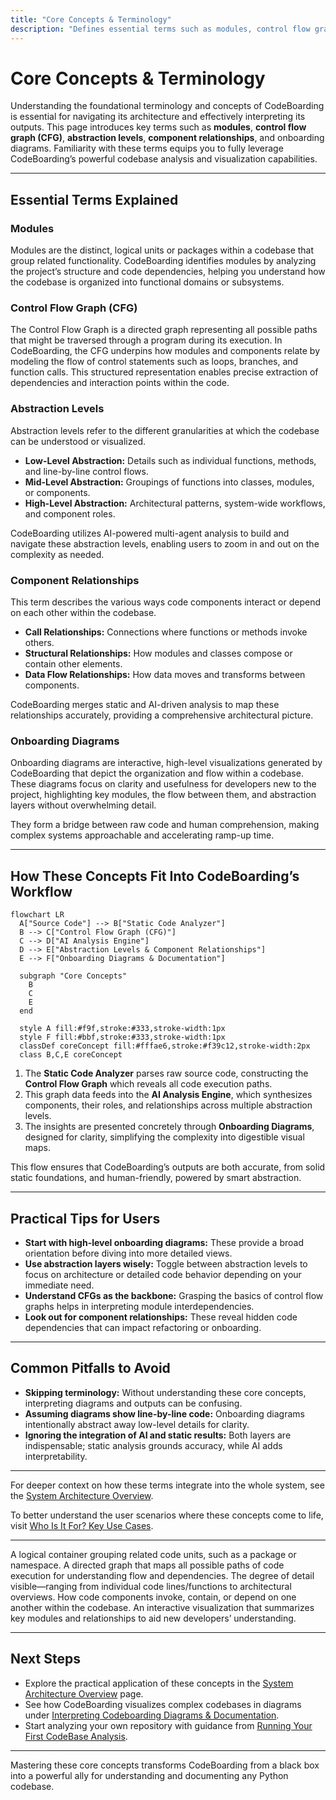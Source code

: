 ```yaml
---
title: "Core Concepts & Terminology"
description: "Defines essential terms such as modules, control flow graph (CFG), abstraction levels, component relationships, and onboarding diagrams. Familiarity with these concepts is key to understanding both CodeBoarding's outputs and its workflow."
---
```


# Core Concepts & Terminology

Understanding the foundational terminology and concepts of CodeBoarding is essential for navigating its architecture and effectively interpreting its outputs. This page introduces key terms such as **modules**, **control flow graph (CFG)**, **abstraction levels**, **component relationships**, and onboarding diagrams. Familiarity with these terms equips you to fully leverage CodeBoarding’s powerful codebase analysis and visualization capabilities.

---

## Essential Terms Explained

### Modules
Modules are the distinct, logical units or packages within a codebase that group related functionality. CodeBoarding identifies modules by analyzing the project’s structure and code dependencies, helping you understand how the codebase is organized into functional domains or subsystems.

### Control Flow Graph (CFG)
The Control Flow Graph is a directed graph representing all possible paths that might be traversed through a program during its execution. In CodeBoarding, the CFG underpins how modules and components relate by modeling the flow of control statements such as loops, branches, and function calls. This structured representation enables precise extraction of dependencies and interaction points within the code.

### Abstraction Levels
Abstraction levels refer to the different granularities at which the codebase can be understood or visualized.

- **Low-Level Abstraction:** Details such as individual functions, methods, and line-by-line control flows.
- **Mid-Level Abstraction:** Groupings of functions into classes, modules, or components.
- **High-Level Abstraction:** Architectural patterns, system-wide workflows, and component roles.

CodeBoarding utilizes AI-powered multi-agent analysis to build and navigate these abstraction levels, enabling users to zoom in and out on the complexity as needed.

### Component Relationships
This term describes the various ways code components interact or depend on each other within the codebase.

- **Call Relationships:** Connections where functions or methods invoke others.
- **Structural Relationships:** How modules and classes compose or contain other elements.
- **Data Flow Relationships:** How data moves and transforms between components.

CodeBoarding merges static and AI-driven analysis to map these relationships accurately, providing a comprehensive architectural picture.

### Onboarding Diagrams
Onboarding diagrams are interactive, high-level visualizations generated by CodeBoarding that depict the organization and flow within a codebase. These diagrams focus on clarity and usefulness for developers new to the project, highlighting key modules, the flow between them, and abstraction layers without overwhelming detail.

They form a bridge between raw code and human comprehension, making complex systems approachable and accelerating ramp-up time.

---

## How These Concepts Fit Into CodeBoarding’s Workflow

```mermaid
flowchart LR
  A["Source Code"] --> B["Static Code Analyzer"]
  B --> C["Control Flow Graph (CFG)"]
  C --> D["AI Analysis Engine"]
  D --> E["Abstraction Levels & Component Relationships"]
  E --> F["Onboarding Diagrams & Documentation"]

  subgraph "Core Concepts"
    B
    C
    E
  end

  style A fill:#f9f,stroke:#333,stroke-width:1px
  style F fill:#bbf,stroke:#333,stroke-width:1px
  classDef coreConcept fill:#fffae6,stroke:#f39c12,stroke-width:2px
  class B,C,E coreConcept
```

1. The **Static Code Analyzer** parses raw source code, constructing the **Control Flow Graph** which reveals all code execution paths.
2. This graph data feeds into the **AI Analysis Engine**, which synthesizes components, their roles, and relationships across multiple abstraction levels.
3. The insights are presented concretely through **Onboarding Diagrams**, designed for clarity, simplifying the complexity into digestible visual maps.

This flow ensures that CodeBoarding’s outputs are both accurate, from solid static foundations, and human-friendly, powered by smart abstraction.

---

## Practical Tips for Users

- **Start with high-level onboarding diagrams:** These provide a broad orientation before diving into more detailed views.
- **Use abstraction layers wisely:** Toggle between abstraction levels to focus on architecture or detailed code behavior depending on your immediate need.
- **Understand CFGs as the backbone:** Grasping the basics of control flow graphs helps in interpreting module interdependencies.
- **Look out for component relationships:** These reveal hidden code dependencies that can impact refactoring or onboarding.

---

## Common Pitfalls to Avoid

- **Skipping terminology:** Without understanding these core concepts, interpreting diagrams and outputs can be confusing.
- **Assuming diagrams show line-by-line code:** Onboarding diagrams intentionally abstract away low-level details for clarity.
- **Ignoring the integration of AI and static results:** Both layers are indispensable; static analysis grounds accuracy, while AI adds interpretability.

---

For deeper context on how these terms integrate into the whole system, see the [System Architecture Overview](/overview/architecture-core-concepts/system-architecture-overview).

To better understand the user scenarios where these concepts come to life, visit [Who Is It For? Key Use Cases](/overview/intro-value-prop/target-audience-use-cases).

---

<AccordionGroup title="Glossary of Key Terms">
<Accordion title="Module">
A logical container grouping related code units, such as a package or namespace.
</Accordion>
<Accordion title="Control Flow Graph (CFG)">
A directed graph that maps all possible paths of code execution for understanding flow and dependencies.
</Accordion>
<Accordion title="Abstraction Level">
The degree of detail visible—ranging from individual code lines/functions to architectural overviews.
</Accordion>
<Accordion title="Component Relationship">
How code components invoke, contain, or depend on one another within the codebase.
</Accordion>
<Accordion title="Onboarding Diagram">
An interactive visualization that summarizes key modules and relationships to aid new developers’ understanding.
</Accordion>
</AccordionGroup>

---

## Next Steps

- Explore the practical application of these concepts in the [System Architecture Overview](/overview/architecture-core-concepts/system-architecture-overview) page.
- See how CodeBoarding visualizes complex codebases in diagrams under [Interpreting Codeboarding Diagrams & Documentation](/guides/getting-started/understanding-diagrams).
- Start analyzing your own repository with guidance from [Running Your First CodeBase Analysis](/getting-started/configuration-first-run/first-analysis).

---

<Note>
Mastering these core concepts transforms CodeBoarding from a black box into a powerful ally for understanding and documenting any Python codebase.
</Note>
